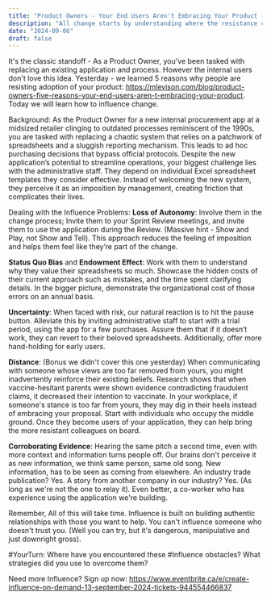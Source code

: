 ```yaml
---
title: "Product Owners - Your End Users Aren't Embracing Your Product - 5 Proven Strategies to get Unstuck"
description: "All change starts by understanding where the resistance comes from"
date: "2024-09-06"
draft: false
---
```


It's the classic standoff - As a Product Owner, you've been tasked with replacing an existing application and process. However the internal users don't love this idea. Yesterday - we learned 5 reasons why people are resisting adoption of your product: https://mlevison.com/blog/product-owners-five-reasons-your-end-users-aren-t-embracing-your-product. Today we will learn how to influence change.

Background: 
As the Product Owner for a new internal procurement app at a midsized retailer clinging to outdated processes reminiscent of the 1990s, you are tasked with replacing a chaotic system that relies on a patchwork of spreadsheets and a sluggish reporting mechanism. This leads to ad hoc purchasing decisions that bypass official protocols. Despite the new application’s potential to streamline operations, your biggest challenge lies with the administrative staff. They depend on individual Excel spreadsheet templates they consider effective. Instead of welcoming the new system, they perceive it as an imposition by management, creating friction that complicates their lives.

Dealing with the Influence Problems:
**Loss of Autonomy**: 
Involve them in the change process; Invite them to your Sprint Review meetings, and invite them to use the application during the Review. (Massive hint - Show and Play, not Show and Tell). This approach reduces the feeling of imposition and helps them feel like they’re part of the change.

**Status Quo Bias** and **Endowment Effect**: 
Work with them to understand why they value their spreadsheets so much. Showcase the hidden costs of their current approach such as mistakes, and the time spent clarifying details. In the bigger picture, demonstrate the organizational cost of those errors on an annual basis. 

**Uncertainty**: 
When faced with risk, our natural reaction is to hit the pause button. Alleviate this by inviting administrative staff to start with a trial period, using the app for a few purchases. Assure them that if it doesn’t work, they can revert to their beloved spreadsheets. Additionally, offer more hand-holding for early users.

**Distance**:
(Bonus we didn't cover this one yesterday) When communicating with someone whose views are too far removed from yours, you might inadvertently reinforce their existing beliefs. Research shows that when vaccine-hesitant parents were shown evidence contradicting fraudulent claims, it decreased their intention to vaccinate. In your workplace, if someone's stance is too far from yours, they may dig in their heels instead of embracing your proposal. Start with individuals who occupy the middle ground. Once they become users of your application, they can help bring the more resistant colleagues on board. 

**Corroborating Evidence**: 
Hearing the same pitch a second time, even with more context and information turns people off. Our brains don't perceive it as new information, we think same person, same old song. New information, has to be seen as coming from elsewhere. An industry trade publication? Yes. A story from another company in our industry? Yes. (As long as we're not the one to relay it). Even better, a co-worker who has experience using the application we're building.

Remember, All of this will take time. Influence is built on building authentic relationships with those you want to help. You can't influence someone who doesn't trust you. (Well you can try, but it's dangerous, manipulative and just downright gross).

#YourTurn: Where have you encountered these #Influence obstacles? What strategies did you use to overcome them?

Need more Influence? Sign up now: https://www.eventbrite.ca/e/create-influence-on-demand-13-september-2024-tickets-944554466837
